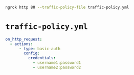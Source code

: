 ```bash
ngrok http 80 --traffic-policy-file traffic-policy.yml
```

# `traffic-policy.yml`

```yaml
on_http_request:
  - actions:
      - type: basic-auth
        config:
          credentials:
            - username1:password1
            - username2:password2
```
